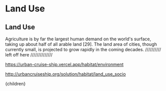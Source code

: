 


# Land Use

## Land Use
Agriculture is by far the largest human demand on the world's surface, taking up about half of all arable land [29]. The land area of cities, though currently small, is projected to grow rapidly in the coming decades. ////////// left off here //////////////

https://urban-cruise-ship.vercel.app/habitat/environment

http://urbancruiseship.org/solution/habitat/land_use_socio

  <Article 
    focusAreaUrl={focusAreaUrl} 
    hierarchy={hierarchy} 
    site={site}
  >
    {children}
  </Article>